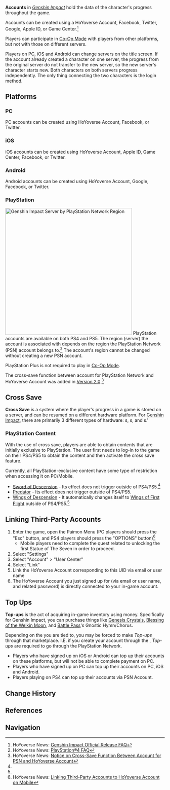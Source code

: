 {{Terminology Infobox
|image        = HYVAccountPC.PNG
|type         = Game Systems
}}
'''Accounts''' in ''[[Genshin Impact]]'' hold the data of the character's progress throughout the game.

Accounts can be created using a HoYoverse Account, Facebook, Twitter, Google, Apple ID, or Game Center.<ref>HoYoverse News: [https://genshin.hoyoverse.com/en/news/detail/5552 Genshin Impact Official Release FAQ]</ref>

Players can participate in [[Co-Op Mode]] with players from other platforms, but not with those on different servers.

Players on PC, iOS and Android can change servers on the title screen. If the account already created a character on one server, the progress from the original server do not transfer to the new server, so the new server's character starts new. Both characters on both servers progress independently. The only thing connecting the two characters is the login method.

==Platforms==
===PC===
PC accounts can be created using HoYoverse Account, Facebook, or Twitter.

===iOS===
iOS accounts can be created using HoYoverse Account, Apple ID, Game Center, Facebook, or Twitter.

===Android===
Android accounts can be created using HoYoverse Account, Google, Facebook, or Twitter.

===PlayStation===
[[File:PlayStation Regions.png|400px|thumb|right|Genshin Impact Server by PlayStation Network Region]]
PlayStation accounts are available on both PS4 and PS5. The region (server) the account is associated with depends on the region the PlayStation Network (PSN) account belongs to.<ref>HoYoverse News: [https://genshin.HoYoverse.com/en/news/detail/5314 PlayStation®4 FAQ]</ref> The account's region cannot be changed without creating a new PSN account.

PlayStation Plus is not required to play in [[Co-Op Mode]].

The cross-save function between account for PlayStation Network and HoYoverse Account was added in [[Version 2.0]].<ref name="2.0 PSN information">HoYoverse News: [https://genshin.hoyoverse.com/en/news/detail/12389 Notice on Cross-Save Function Between Account for PSN and HoYoverse Account]</ref>
{{clr}}

==Cross Save==
'''Cross Save''' is a system where the player's progress in a game is stored on a server, and can be resumed on a different hardware platform. For [[Genshin Impact]], there are primarily 3 different types of hardware: {{w|Personal computer}}s, {{w|Video game console}}s, and {{w|Mobile device}}s.''

===PlayStation Content===
With the use of cross save, players are able to obtain contents that are initially exclusive to PlayStation. The user first needs to log-in to the game on their PS4/PS5 to obtain the content and then activate the cross save feature.

Currently, all PlayStation-exclusive content have some type of restriction when accessing it on PC/Mobile.
*[[Sword of Descension]] - Its effect does not trigger outside of PS4/PS5.<ref name="2.0 PSN information" />
*[[Predator]] - Its effect does not trigger outside of PS4/PS5.
*[[Wings of Descension]] - It automatically changes itself to [[Wings of First Flight]] outside of PS4/PS5.<ref name="2.0 PSN information" />

==Linking Third-Party Accounts==
#Enter the game, open the Paimon Menu (PC players should press the "Esc" button, and PS4 players should press the "OPTIONS" button)<ref>HoYoverse News: [https://genshin.hoyoverse.com/en/news/detail/6408 Linking Third-Party Accounts to HoYoverse Account on Mobile]</ref>
#*Mobile players need to complete the quest related to unlocking the first Statue of The Seven in order to proceed.
#Select "Settings"
#Select "Account" > "User Center"
#Select "Link"
#Link the HoYoverse Account corresponding to this UID via email or user name
#The HoYoverse Account you just signed up for (via email or user name, and related password) is directly connected to your in-game account.

==Top Ups==
'''Top-ups''' is the act of acquiring in-game inventory using {{w|real life}} money. Specifically for Genshin Impact, you can purchase things like [[Genesis Crystal]]s, [[Blessing of the Welkin Moon]], and [[Battle Pass]]'s Gnostic Hymn/Chorus.

Depending on the {{w|online marketplace}} you are tied to, you may be forced to make ''Top-ups'' through that marketplace. I.E. if you create your account through the {{w|PlayStation Network}}, ''Top-ups'' are required to go through the PlayStation Network.

*Players who have signed up on iOS or Android can top up their accounts on these platforms, but will not be able to complete payment on PC.
*Players who have signed up on PC can top up their accounts on PC, iOS and Android.
*Players playing on PS4 can top up their accounts via PSN Account.

==Change History==
{{Change History|1.0}}

==References==
{{Reflist}}

==Navigation==
{{Game Systems Navbox|type=Other}}